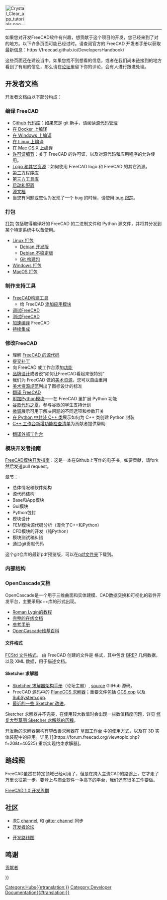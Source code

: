 <languages/>
{{TOCright}}
[[Image:Crystal_Clear_app_tutorials.png|64px]]
----

如果您对开发FreeCAD软件有兴趣，想贡献于这个项目的开发，您已经来到了对的地方。以下许多页面可能已经过时。请查阅官方的 FreeCAD 开发者手册以获取最新信息：https://freecad.github.io/DevelopersHandbook/

这些页面还在建设当中。如果您找不到想看的信息，或者在我们尚未链接到的地方看到了有用的信息，那么请在[http://forum.freecadweb.org/index.php?sid=5f84150e79db8842e277b042077097ff 论坛]里留下你的评论，会有人进行跟进处理。

<span id="Developer_Documentation"></span>
== 开发者文档 ==

开发者文档由以下部分构成：

<span id="Compiling_FreeCAD"></span>
=== 编译 FreeCAD ===


*[https://github.com/FreeCAD/FreeCAD Github 代码库]：如果您是 git 新手，请阅读[[Source_code_management|源代码管理]]
* [[Compile_on_Docker|在 Docker 上编译]]
* [[Compile_on_Windows|在 Windows 上编译]]
* [[Compile_on_Linux|在 Linux 上编译]]
* [[Compile_on_MacOS|在 Mac OS X 上编译]]
* [[License/zh-cn|许可证细节]]：关于 FreeCAD 的许可证，以及对源代码和应用程序的允许使用。
* [[Logo|Logo 和其它资源]]：如何使用 FreeCAD logo 和 FreeCAD 的其它资源。
* [[Third_Party_Libraries|第三方程序库]]
* [[Third_Party_Tools|第三方工具库]]
* [[Start_up_and_Configuration|启动和配置]]
* [[Source_documentation/zh-cn|源文档]]
* 当您有问题或您认为发现了一个 bug 的时候，请使用 [[Tracker|bug 跟踪]]。

<span id="Packaging"></span>
=== 打包 ===

[[Packaging|打包]] 包括取得编译好的 FreeCAD 的二进制文件和 Python 源文件，并将其分发到某个特定系统中以备使用。

* [[Linux_packaging|Linux 打包]]
** [[Debian_development|Debian 开发版]]
** [[Debian_Unstable|Debian 不稳定版]]
** [[Git_buildpackage|Git 构建包]]
* [[Windows_packaging|Windows 打包]]
* [[MacOS_packaging|MacOS 打包]]

<span id="Build_Support_Tools"></span>
===制作支持工具===

* [[FreeCAD Build Tool/zh-cn|FreeCAD构建工具]]
** 给 FreeCAD [[Module_Creation/zh-cn|添加应用模块]]
* [[Debugging/zh-cn|调试]]FreeCAD
* [[Testing/zh-cn|测试]]FreeCAD
* [[Compiling (Speeding up)/zh-cn|加速编译]] FreeCAD
* [[Continuous Integration/zh-cn|持续集成]]

<span id="Modifying_FreeCAD"></span>
===修改FreeCAD===

* 理解 [[The_FreeCAD_source_code|FreeCAD 的源代码]]
* [[Tracker#Submitting_patches|提交补丁]]
* 向 FreeCAD 或工作台添加[[Gui_Command|功能]]
* [[Branding/zh-cn|品牌设计]]或者说“如何让FreeCAD看起来很特别”
* 我们为 FreeCAD 做的[[Artwork/zh-cn|美术资源]]，您可以自由重用
* [[Artwork_Guidelines/zh-cn|美术资源规范]]列出了图标设计的标准
* [[Localisation/zh-cn|翻译 FreeCAD]]
* [[Extra_python_modules/zh-cn|附加Python模块]]——在 FreeCAD 里扩展 Python 功能
*[[Google_Summer_of_Code/zh-cn|谷歌代码之夏]]，参与谷歌的学生支持计划
* [[Fine-tuning|微调]]展示可用于解决问题的不同选项和参数开关
* [[Wrapping_a_Cplusplus_class_in_Python|在 Python 中封装 C++ 类]]展示如何为 C++ 类创建 Python 封装
* [[NewFeatureCheckList_C++|C++ 工作台新增功能检查清单]]为贡献者提供帮助

* [[Translating_an_external_workbench|翻译外部工作台]]

<span id="Module_developer&#039;s_guide"></span>
=== 模块开发者指南 ===

[https://github.com/qingfengxia/FreeCAD_Mod_Dev_Guide FreeCAD模块开发指南]：这是一本在Github上写作的电子书。如要贡献，请fork然后发送pull request。

章节：
* 总体情况和软件架构
* 源代码结构
* Base和App模块
* Gui模块
* Python包封
* 模块设计
* FEM模块源代码分析（混合了C++和Python）
* CFD模块的开发（纯Python）
* 模块测试和纠错
* 通过git贡献代码

这个git仓库的最新pdf预览版，可以在[https://github.com/qingfengxia/FreeCAD_Mod_Dev_Guide/tree/master/pdf pdf文件夹]下载到。

<span id="Internals"></span>
=== 内部结构 ===

<span id="OpenCascade_Documentation"></span>
=== OpenCascade文档===

OpenCascade是一个用于三维曲面和实体建模、CAD数据交换和可视化的软件开发平台，主要采用c++库的形式出现。

* [http://opencascade.wikidot.com/romansarticles Roman Lygin的教程]
* [https://dev.opencascade.org/doc/overview/html/index.html 完整的在线文档]
* [https://dev.opencascade.org/doc/refman/html/index.html 参考手册]
* [http://opencascade.wikidot.com OpenCascade维基百科]

<span id="File_format"></span>
==== 文件格式 ====

[[File_Format_FCStd|FCStd 文件格式]]。
由 FreeCAD 创建的文件是 {{incode|.zip}} 格式，其中包含 [https://en.wikipedia.org/wiki/Boundary_representation BREP] 几何数据，以及 XML 数据，用于描述文档。

<span id="Sketcher_solver"></span>
==== Sketcher 求解器 ====

* [https://forum.freecad.org/viewtopic.php?f=10&t=36355 Sketcher 求解器架构手册]（论坛主题）, [https://github.com/abdullahtahiriyo/FreeCADBooks/tree/master/FreeCAD_Solver_Architecture source] GitHub 源码。
* FreeCAD 源码中的 [https://github.com/FreeCAD/FreeCAD/blob/master/src/Mod/Sketcher/App/planegcs/ PlaneGCS 求解器]；重要文件包括  [https://github.com/FreeCAD/FreeCAD/blob/master/src/Mod/Sketcher/App/planegcs/GCS.cpp GCS.cpp] 以及 [https://github.com/FreeCAD/FreeCAD/blob/master/src/Mod/Sketcher/App/planegcs/SubSystem.cpp SubSystem.cpp].
* [https://forum.freecad.org/viewtopic.php?f=9&t=29192 最近的一些 Sketcher 改进]。

Sketcher 求解器并不完美，在使用较大数值时会出现一些数值精度问题，详见 [https://forum.freecad.org/viewtopic.php?f=10&t=40502 修复大型草图 Sketcher 求解器的历程]。

开发新的求解器架构有望改善求解器在 [[Sketcher_Workbench|草图工作台]] 中的使用方式，以及在 3D 实体装配中的应用。详见 [[https://forum.freecad.org/viewtopic.php?f=20&t=40525](https://forum.freecad.org/viewtopic.php?f=20&t=40525) 重新实现约束求解器]。

<span id="Roadmap"></span>
== 路线图 ==

FreeCAD虽然在特定领域已经可用了，但是在跨入主流CAD的路途上，它才走了万里长征第一步。要登上与商业软件一争高下的平台，我们还有很多工作要做。

[[FreeCAD_1.0_Development_Cycle|FreeCAD 1.0 开发周期]]

<span id="Community"></span>
== 社区 ==

* [ircs://irc.libera.chat:6697/freecad IRC channel], 和 [https://gitter.im/FreeCAD/FreeCAD gitter channel] 同步
* [https://forum.freecad.org/viewforum.php?f=6 开发者论坛]

* [[Development_roadmap/zh-cn|开发路线图]]

<span id="Credits"></span>
== 鸣谢 ==

[[Contributors/zh-cn|贡献者]]


{{Userdocnavi{{#translation:}}}}
[[Category:Hubs{{#translation:}}]]
[[Category:Developer Documentation{{#translation:}}]]